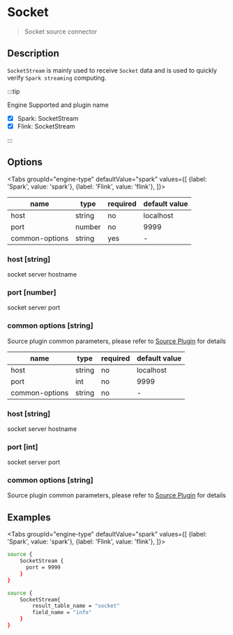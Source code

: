 
# Socket

> Socket source connector

## Description

`SocketStream` is mainly used to receive `Socket` data and is used to quickly verify `Spark streaming` computing.

:::tip

Engine Supported and plugin name

* [x] Spark: SocketStream
* [x] Flink: SocketStream

:::

## Options

<Tabs
    groupId="engine-type"
    defaultValue="spark"
    values={[
        {label: 'Spark', value: 'spark'},
        {label: 'Flink', value: 'flink'},
    ]}>
<TabItem value="spark">

| name           | type   | required | default value |
| -------------- | ------ | -------- | ------------- |
| host           | string | no       | localhost     |
| port           | number | no       | 9999          |
| common-options | string | yes      | -             |

### host [string]

socket server hostname

### port [number]

socket server port

### common options [string]

Source plugin common parameters, please refer to [Source Plugin](common-options.mdx) for details

</TabItem>
<TabItem value="flink">

| name           | type   | required | default value |
| -------------- | ------ | -------- | ------------- |
| host           | string | no       | localhost     |
| port           | int    | no       | 9999          |
| common-options | string | no       | -             |

### host [string]

socket server hostname

### port [int]

socket server port

### common options [string]

Source plugin common parameters, please refer to [Source Plugin](common-options.mdx) for details

</TabItem>
</Tabs>

## Examples

<Tabs
    groupId="engine-type"
    defaultValue="spark"
    values={[
        {label: 'Spark', value: 'spark'},
        {label: 'Flink', value: 'flink'},
    ]}>
<TabItem value="spark">

```bash
source {
    SocketStream {
      port = 9999
    }
}
```

</TabItem>
<TabItem value="flink">

```bash
source {
    SocketStream{
        result_table_name = "socket"
        field_name = "info"
    }
}
```

</TabItem>
</Tabs>